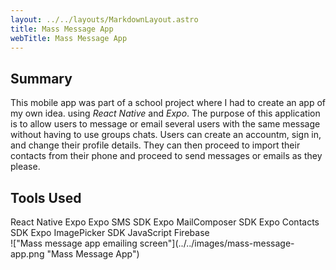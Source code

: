 ```yaml
---
layout: ../../layouts/MarkdownLayout.astro
title: Mass Message App
webTitle: Mass Message App
---
```



<h2 class="text-3xl font-semibold mb-8">Summary</h2>

This mobile app was part of a school project where I had to create an app of my own idea.
using _React Native_ and _Expo_. The purpose of this application is to allow users to
message or email several users with the same message without having to use groups chats.
Users can create an accountm, sign in, and change their profile details. They can then proceed
to import their contacts from their phone and proceed to send messages or emails as they
please.

<h2 class="text-3xl font-semibold my-8">Tools Used</h2>
<div class="flex flex-wrap gap-4 max-w-3xl justify-center">
    <SkillTag>React Native</SkillTag>
    <SkillTag>Expo</SkillTag>
    <SkillTag>Expo SMS SDK</SkillTag>
    <SkillTag>Expo MailComposer SDK</SkillTag>
    <SkillTag>Expo Contacts SDK</SkillTag>
    <SkillTag>Expo ImagePicker SDK</SkillTag>
    <SkillTag>JavaScript</SkillTag>
    <SkillTag>Firebase</SkillTag>
</div>

<div class="mt-8">
    !["Mass message app emailing screen"](../../images/mass-message-app.png
    "Mass Message App")
</div>
